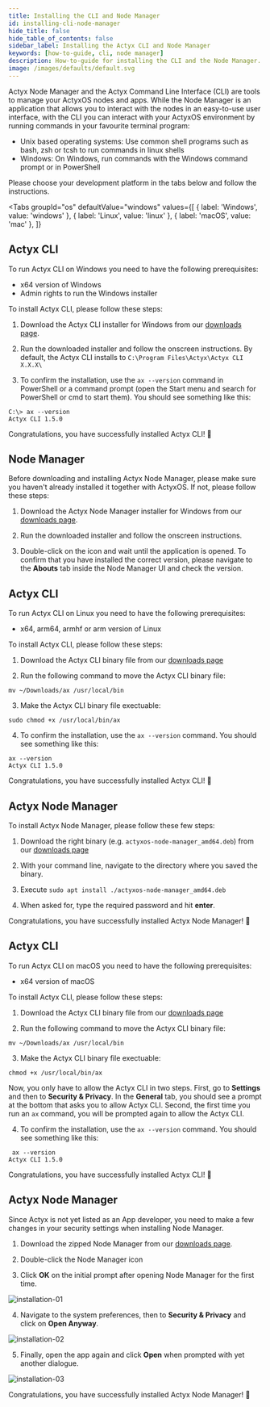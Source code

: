 ```yaml
---
title: Installing the CLI and Node Manager
id: installing-cli-node-manager
hide_title: false
hide_table_of_contents: false
sidebar_label: Installing the Actyx CLI and Node Manager
keywords: [how-to-guide, cli, node manager]
description: How-to-guide for installing the CLI and the Node Manager.
image: /images/defaults/default.svg
---
```



Actyx Node Manager and the Actyx Command Line Interface (CLI) are tools to manage your ActyxOS nodes and apps.
While the Node Manager is an application that allows you to interact with the nodes in an easy-to-use user interface,
with the CLI you can interact with your ActyxOS environment by running commands in your favourite terminal program:

- Unix based operating systems: Use common shell programs such as bash, zsh or tcsh to run commands in linux shells
- Windows: On Windows, run commands with the Windows command prompt or in PowerShell

Please choose your development platform in the tabs below and follow the instructions.

<Tabs
  groupId="os"
  defaultValue="windows"
  values={[
    { label: 'Windows', value: 'windows' },
    { label: 'Linux', value: 'linux' },
    { label: 'macOS', value: 'mac' },
  ]}
>
<TabItem value="windows">


## Actyx CLI

To run Actyx CLI on Windows you need to have the following prerequisites:

- x64 version of Windows
- Admin rights to run the Windows installer

To install Actyx CLI, please follow these steps:

1. Download the Actyx CLI installer for Windows from our [downloads page](https://downloads.actyx.com/).

2. Run the downloaded installer and follow the onscreen instructions. By default, the Actyx CLI installs to `C:\Program Files\Actyx\Actyx CLI X.X.X\`

3. To confirm the installation, use the `ax --version` command in PowerShell or a command prompt (open the Start menu and search for PowerShell or cmd to start them). You should see something like this:

```
C:\> ax --version
Actyx CLI 1.5.0
```

Congratulations, you have successfully installed Actyx CLI! 🎉

## Node Manager

Before downloading and installing Actyx Node Manager, please make sure you haven't already installed it together with ActyxOS.
If not, please follow these steps:

1. Download the Actyx Node Manager installer for Windows from our [downloads page](https://downloads.actyx.com/).

2. Run the downloaded installer and follow the onscreen instructions.

3. Double-click on the icon and wait until the application is opened. To confirm that you have installed the correct version, please navigate to the **Abouts** tab inside the Node Manager UI and check the version.

</TabItem>
<TabItem value="linux">


<h2>Actyx CLI</h2>

To run Actyx CLI on Linux you need to have the following prerequisites:

- x64, arm64, armhf or arm version of Linux

To install Actyx CLI, please follow these steps:

1. Download the Actyx CLI binary file from our [downloads page](https://downloads.actyx.com/)

2. Run the following command to move the Actyx CLI binary file:

```text
mv ~/Downloads/ax /usr/local/bin
```

3. Make the Actyx CLI binary file exectuable:

```text
sudo chmod +x /usr/local/bin/ax
```

4. To confirm the installation, use the `ax --version` command. You should see something like this:

```text
ax --version
Actyx CLI 1.5.0
```

Congratulations, you have successfully installed Actyx CLI! 🎉

<h2>Actyx Node Manager</h2>

To install Actyx Node Manager, please follow these few steps:

1. Download the right binary (e.g. `actyxos-node-manager_amd64.deb`) from our [downloads page](https://downloads.actyx.com/)

2. With your command line, navigate to the directory where you saved the binary.

3. Execute `sudo apt install ./actyxos-node-manager_amd64.deb`

4. When asked for, type the required password and hit **enter**.

Congratulations, you have successfully installed Actyx Node Manager! 🎉

</TabItem>
<TabItem value="mac">


<h2>Actyx CLI</h2>

To run Actyx CLI on macOS you need to have the following prerequisites:

- x64 version of macOS

To install Actyx CLI, please follow these steps:

1. Download the Actyx CLI binary file from our [downloads page](https://downloads.actyx.com/)

2. Run the following command to move the Actyx CLI binary file:

```text
mv ~/Downloads/ax /usr/local/bin
```

3. Make the Actyx CLI binary file exectuable:

```text
chmod +x /usr/local/bin/ax
```

Now, you only have to allow the Actyx CLI in two steps.
First, go to **Settings** and then to **Security &amp; Privacy**.
In the **General** tab, you should see a prompt at the bottom that asks you to allow Actyx CLI.
Second, the first time you run an `ax` command, you will be prompted again to allow the Actyx CLI.

4. To confirm the installation, use the `ax --version` command. You should see something like this:

```text
 ax --version
Actyx CLI 1.5.0
```

Congratulations, you have successfully installed Actyx CLI! 🎉

<h2>Actyx Node Manager</h2>

Since Actyx is not yet listed as an App developer, you need to make a few changes in your security settings when installing Node Manager.

1. Download the zipped Node Manager from our [downloads page](https://downloads.actyx.com/).

2. Double-click the Node Manager icon

3. Click **OK** on the initial prompt after opening Node Manager for the first time.

![installation-01](../../../images/node-manager/installation-01.png)

4. Navigate to the system preferences, then to **Security &amp; Privacy** and click on **Open Anyway**.

![installation-02](../../../images/node-manager/installation-02.png)

5. Finally, open the app again and click **Open** when prompted with yet another dialogue.

![installation-03](../../../images/node-manager/installation-03.png)

Congratulations, you have successfully installed Actyx Node Manager! 🎉

</TabItem>
</Tabs>

